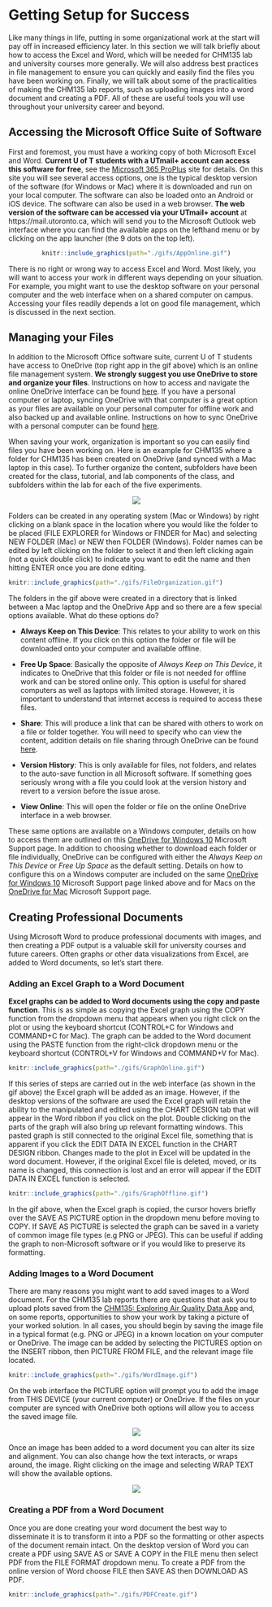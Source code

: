 # Getting Setup for Success {#capabilities}

Like many things in life, putting in some organizational work at the start will pay off in increased efficiency later. In this section we will talk briefly about how to access the Excel and Word, which will be needed for CHM135 lab and university courses more generally.  We will also address best practices in file management to ensure you can quickly and easily find the files you have been working on. Finally, we will talk about some of the practicalities of making the CHM135 lab reports, such as uploading images into a word document and creating a PDF. All of these are useful tools you will use throughout your university career and beyond.

## Accessing the Microsoft Office Suite of Software

First and foremost, you must have a working copy of both Microsoft Excel and Word. **Current U of T students with a UTmail+ account can access this software for free**, see the [Microsoft 365 ProPlus](https://onesearch.library.utoronto.ca/ic-faq-categories/office-365-proplus) site for details. On this site you will see several access options, one is the typical desktop version of the software (for Windows or Mac) where it is downloaded and run on your local computer.  The software can also be loaded onto an Android or iOS device. The software can also be used in a web browser. **The web version of the software can be accessed via your UTmail+ account** at https://mail.utoronto.ca, which will send you to the Microsoft Outlook web interface where you can find the available apps on the lefthand menu or by clicking on the app launcher (the 9 dots on the top left).

<center>
```r
knitr::include_graphics(path="./gifs/AppOnline.gif")
```
</center>

There is no right or wrong way to access Excel and Word. Most likely, you will want to access your work in different ways depending on your situation. For example, you might want to use the desktop software on your personal computer and the web interface when on a shared computer on campus. Accessing your files readily depends a lot on good file management, which is discussed in the next section.

## Managing your Files

In addition to the Microsoft Office software suite, current U of T students have access to OneDrive (top right app in the gif above) which is an online file management system. **We strongly suggest you use OneDrive to store and organize your files**. Instructions on how to access and navigate the online OneDrive interface can be found [here](https://uthrprod.service-now.com/infocomm?id=kb_article&sys_id=397eb257dba0d0105030735a8c9619d7).  If you have a personal computer or laptop, syncing OneDrive with that computer is a great option as your files are available on your personal computer for offline work and also backed up and available online. Instructions on how to sync OneDrive with a personal computer can be found [here](https://uthrprod.service-now.com/infocomm?id=kb_article&sys_id=786db1a5db36b05094a03342399619db).

When saving your work, organization is important so you can easily find files you have been working on. Here is an example for CHM135 where a folder for CHM135 has been created on OneDrive (and synced with a Mac laptop in this case). To further organize the content, subfolders have been created for the class, tutorial, and lab components of the class, and subfolders within the lab for each of the five experiments. 

<center>
![](images/File_organization.png) 
</center>

Folders can be created in any operating system (Mac or Windows) by right clicking on a blank space in the location where you would like the folder to be placed (FILE EXPLORER for Windows or FINDER for Mac) and selecting NEW FOLDER (Mac) or NEW then FOLDER (Windows). Folder names can be edited by left clicking on the folder to select it and then left clicking again (not a quick double click) to indicate you want to edit the name and then hitting ENTER once you are done editing. 

```r
knitr::include_graphics(path="./gifs/FileOrganization.gif")
```

The folders in the gif above were created in a directory that is linked between a Mac laptop and the OneDrive App and so there are a few special options available. What do these options do?

- **Always Keep on This Device**: This relates to your ability to work on this content offline. If you click on this option the folder or file will be downloaded onto your computer and available offline. 

- **Free Up Space**: Basically the opposite of *Always Keep on This Device*, it indicates to OneDrive that this folder or file is not needed for offline work and can be stored online only. This option is useful for shared computers as well as laptops with limited storage. However, it is important to understand that internet access is required to access these files.  

- **Share**: This will produce a link that can be shared with others to work on a file or folder together. You will need to specify who can view the content, addition details on file sharing through OneDrive can be found [here](https://onesearch.library.utoronto.ca/ic-faq/37309).

- **Version History**: This is only available for files, not folders, and relates to the auto-save function in all Microsoft software. If something goes seriously wrong with a file you could look at the version history and revert to a version before the issue arose.

- **View Online**: This will open the folder or file on the online OneDrive interface in a web browser. 

These same options are available on a Windows computer, details on how to access them are outlined on this [OneDrive for Windows 10](https://support.microsoft.com/en-us/office/save-disk-space-with-onedrive-files-on-demand-for-windows-10-0e6860d3-d9f3-4971-b321-7092438fb38e) Microsoft Support page. In addition to choosing whether to download each folder or file individually, OneDrive can be configured with either the *Always Keep on This Device* or *Free Up Space* as the default setting. Details on how to configure this on a Windows computer are included on the same [OneDrive for Windows 10](https://support.microsoft.com/en-us/office/save-disk-space-with-onedrive-files-on-demand-for-windows-10-0e6860d3-d9f3-4971-b321-7092438fb38e) Microsoft Support page linked above and for Macs on the [OneDrive for Mac](https://support.microsoft.com/en-us/office/save-disk-space-with-onedrive-files-on-demand-for-mac-529f6d53-e572-4922-a585-e7a318c135f0) Microsoft Support page.

## Creating Professional Documents

Using Microsoft Word to produce professional documents with images, and then creating a PDF output is a valuable skill for university courses and future careers.  Often graphs or other data visualizations from Excel, are added to Word documents, so let’s start there.

### Adding an Excel Graph to a Word Document

**Excel graphs can be added to Word documents using the copy and paste function**. This is as simple as copying the Excel graph using the COPY function from the dropdown menu that appears when you right click on the plot or using the keyboard shortcut (CONTROL+C for Windows and COMMAND+C for Mac). The graph can be added to the Word document using the PASTE function from the right-click dropdown menu or the keyboard shortcut (CONTROL+V for Windows and COMMAND+V for Mac). 

```r
knitr::include_graphics(path="./gifs/GraphOnline.gif")
```

If this series of steps are carried out in the web interface (as shown in the gif above) the Excel graph will be added as an image. However, if the desktop versions of the software are used the Excel graph will retain the ability to the manipulated and edited using the CHART DESIGN tab that will appear in the Word ribbon if you click on the plot. Double clicking on the parts of the graph will also bring up relevant formatting windows. This pasted graph is still connected to the original Excel file, something that is apparent if you click the EDIT DATA IN EXCEL function in the CHART DESIGN ribbon. Changes made to the plot in Excel will be updated in the word document. However, if the original Excel file is deleted, moved, or its name is changed, this connection is lost and an error will appear if the EDIT DATA IN EXCEL function is selected.

```r
knitr::include_graphics(path="./gifs/GraphOffline.gif")
```

In the gif above, when the Excel graph is copied, the cursor hovers briefly over the SAVE AS PICTURE option in the dropdown menu before moving to COPY. If SAVE AS PICTURE is selected the graph can be saved in a variety of common image file types (e.g PNG or JPEG). This can be useful if adding the graph to non-Microsoft software or if you would like to preserve its formatting.

### Adding Images to a Word Document

There are many reasons you might want to add saved images to a Word document. For the CHM135 lab reports there are questions that ask you to upload plots saved from the [CHM135: Exploring Air Quality Data App](https://davidrosshall.shinyapps.io/AirQualityApp/) and, on some reports, opportunities to show your work by taking a picture of your worked solution. In all cases, you should begin by saving the image file in a typical format (e.g. PNG or JPEG) in a known location on your computer or OneDrive. The image can be added by selecting the PICTURES option on the INSERT ribbon, then PICTURE FROM FILE, and the relevant image file located. 

```r
knitr::include_graphics(path="./gifs/WordImage.gif")
```

On the web interface the PICTURE option will prompt you to add the image from THIS DEVICE (your current computer) or OneDrive. If the files on your computer are synced with OneDrive both options will allow you to access the saved image file.

<center>
![](images/AddImageOnline.png) 
</center>

Once an image has been added to a word document you can alter its size and alignment. You can also change how the text interacts, or wraps around, the image. Right clicking on the image and selecting WRAP TEXT will show the available options. 

<center>
![](images/WrapText.png) 
</center>

### Creating a PDF from a Word Document

Once you are done creating your word document the best way to disseminate it is to transform it into a PDF so the formatting or other aspects of the document remain intact. On the desktop version of Word you can create a PDF using SAVE AS or SAVE A COPY in the FILE menu then select PDF from the FILE FORMAT dropdown menu. To create a PDF from the online version of Word choose FILE then SAVE AS then DOWNLOAD AS PDF.

```r
knitr::include_graphics(path="./gifs/PDFCreate.gif")
```
